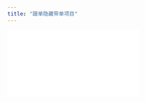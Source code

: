 ```yaml
---
title: "跟单隐藏带单项目"
---
```


<iframe src="//player.bilibili.com/player.html?isOutside=true&aid=115096718150885&bvid=BV1eMekz2Ea1&cid=31964201658&p=1&autoplay=0"
        scrolling="no" border="0" frameborder="no" framespacing="0" allowfullscreen="true" />

<Steps>
  <Step title="选择交易员">
    ![Bn5 Pn](/images/copyapes/bn5.png)

    首先确保你选择的是公域带单员，地址栏中的**4286585043378852352**为该交易员ID

    跟单私域带单，需要先用自己的账号在交易所进行跟单，用于获取仓位信息，之后再使用[Cookie跟单](copyapes/vip/cookie)功能进行跟单。
  </Step>
  <Step title="判断该交易员是否隐藏仓位">
    ![Bn6 Pn](/images/copyapes/bn6.png)

    如果看到以上提示，则说明交易员隐藏了仓位信息，需要使用隐藏仓位跟单模式进行跟单。该模式有2分钟交易所系统延迟。如想0延迟，需要先用自己的账号在交易所进行跟单，用于获取仓位信息，之后再使用[Cookie跟单](copyapes/vip/cookie)功能进行跟单。
  </Step>
  <Step title="创建跟单任务">
    点击创建跟单，选择币安交易所、隐藏实盘，填写交易员ID

    ![Bn7 Pn](/images/copyapes/bn7.png)
  </Step>
</Steps>